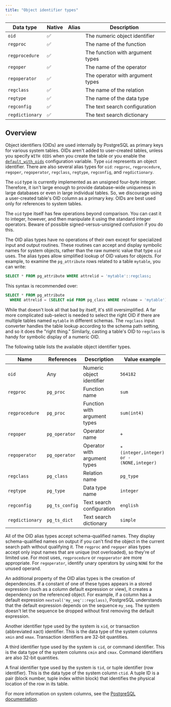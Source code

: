 ```yaml
---
title: "Object identifier types"
---
```


|      Data type      | Native | Alias |                Description             |
| ------------------- | ------ | ----- | -------------------------------------- |
| `oid` | ✅ |     |  The numeric object identifier | 
| `regproc` | ✅ |      | The name of the function | 
| `regprocedure`| ✅ |      | The function with argument types | 
| `regoper` | ✅ |      | The name of the operator | 
| `regoperator` | ✅ |      | The operator with argument types | 
| `regclass` | ✅ |      | The name of the relation | 
| `regtype` | ✅ |      | The name of the data type | 
| `regconfig` | ✅ |      | The text search configuration | 
| `regdictionary` | ✅ |      | The text search dictionary |

## Overview

Object identifiers (OIDs) are used internally by PostgreSQL as primary keys for various system tables. OIDs aren't added to user-created tables, unless you specify `WITH OIDS` when you create the table or you enable the [`default_with_oids`](https://www.postgresql.org/docs/9.3/runtime-config-compatible.html#GUC-DEFAULT-WITH-OIDS) configuration variable. Type `oid` represents an object identifier. There are also several alias types for `oid`: `regproc`, `regprocedure`, `regoper`, `regoperator`, `regclass`, `regtype`, `regconfig`, and `regdictionary`. 

The `oid` type is currently implemented as an unsigned four-byte integer. Therefore, it isn't large enough to provide database-wide uniqueness in large databases or even in large individual tables. So, we discourage using a user-created table's OID column as a primary key. OIDs are best used only for references to system tables.

The `oid` type itself has few operations beyond comparison. You can cast it to integer, however, and then manipulate it using the standard integer operators. Beware of possible signed-versus-unsigned confusion if you do this.

The OID alias types have no operations of their own except for specialized input and output routines. These routines can accept and display symbolic names for system objects, rather than the raw numeric value that type `oid` uses. The alias types allow simplified lookup of OID values for objects. For example, to examine the `pg_attribute` rows related to a table `mytable`, you can write:

```sql
SELECT * FROM pg_attribute WHERE attrelid = 'mytable'::regclass;
```

This syntax is recommended over:

```sql
SELECT * FROM pg_attribute
  WHERE attrelid = (SELECT oid FROM pg_class WHERE relname = 'mytable');
```

While that doesn't look all that bad by itself, it's still oversimplified. A far more complicated sub-select is needed to select the right OID if there are multiple tables named `mytable` in different schemas. The `regclass` input converter handles the table lookup according to the schema path setting, and so it does the "right thing." Similarly, casting a table's OID to `regclass` is handy for symbolic display of a numeric OID.

The following table lists the available object identifier types.

| Name | References | Description | Value example |
| ---- | ---------- | ----------- | ------------- |
| `oid` | Any | Numeric object identifier | `564182` |
| `regproc` | `pg_proc` | Function name | `sum` |
| `regprocedure` | `pg_proc	` | Function with argument types | `sum(int4)` |
| `regoper` | `pg_operator` | Operator name	| `+` |
| `regoperator` | `pg_operator` | Operator with argument types | `*(integer,integer) or -(NONE,integer)` |
| `regclass` | `pg_class` | Relation name | `pg_type` |
| `regtype` | `pg_type` | Data type name | `integer` |
| `regconfig` | `pg_ts_config` | Text search configuration | `english` |
| `regdictionary` | `pg_ts_dict` | Text search dictionary | `simple` |	

All of the OID alias types accept schema-qualified names. They display schema-qualified names on output if you can't find the object in the current search path without qualifying it. The `regproc` and `regoper` alias types accept only input names that are unique (not overloaded), so they're of limited use. For most uses, `regprocedure` or `regoperator` are more appropriate. For `regoperator`, identify unary operators by using `NONE` for the unused operand.

An additional property of the OID alias types is the creation of dependencies. If a constant of one of these types appears in a stored expression (such as a column default expression or view), it creates a dependency on the referenced object. For example, if a column has a default expression `nextval('my_seq'::regclass)`, PostgreSQL understands that the default expression depends on the sequence `my_seq`. The system doesn't let the sequence be dropped without first removing the default expression.

Another identifier type used by the system is `xid`, or transaction (abbreviated xact) identifier. This is the data type of the system columns `xmin` and `xmax`. Transaction identifiers are 32-bit quantities.

A third identifier type used by the system is `cid`, or command identifier. This is the data type of the system columns `cmin` and `cmax`. Command identifiers are also 32-bit quantities.

A final identifier type used by the system is `tid`, or tuple identifier (row identifier). This is the data type of the system column `ctid`. A tuple ID is a pair (block number, tuple index within block) that identifies the physical location of the row in its table.

For more information on system columns, see the [PostgreSQL documentation](https://www.postgresql.org/docs/9.3/ddl-system-columns.html).
